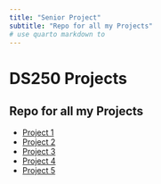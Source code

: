 ```yaml
---
title: "Senior Project"
subtitle: "Repo for all my Projects"
# use quarto markdown to 
---
```


# DS250 Projects
## Repo for all my Projects

- [Project 1](/Projects/project1.qmd)
- [Project 2](/Projects/project2.qmd)
- [Project 3](/Projects/project3.qmd)
- [Project 4](/Projects/project4.qmd)
- [Project 5](/Projects/project5.qmd)